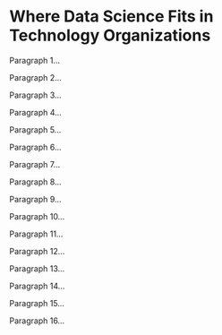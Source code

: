 # Where Data Science Fits in Technology Organizations

Paragraph 1...

Paragraph 2...

Paragraph 3...

Paragraph 4...

Paragraph 5...

Paragraph 6...

Paragraph 7...

Paragraph 8...

Paragraph 9...

Paragraph 10...

Paragraph 11...

Paragraph 12...

Paragraph 13...

Paragraph 14...

Paragraph 15...

Paragraph 16...